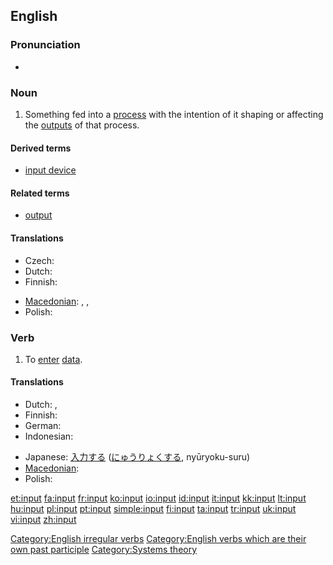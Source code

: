 {{wikipedia}}
==English==

===Pronunciation===
* {{IPA|/'ɪnpʊt/}}

===Noun===
{{en-noun}}

# Something fed into a [[process]] with the intention of it shaping or affecting the [[outputs]] of that process.

====Derived terms====
* [[input device]]

====Related terms====
* [[output]]

====Translations====
{{trans-top|something fed into a process}}
* Czech: {{t-|cs|vstup|m}}
* Dutch: {{t-|nl|invoer}}
* Finnish: {{t-|fi|syöte}}
{{trans-mid}}
* [[Macedonian]]: {{t|mk|внос|m|tr=vnos|sc=Cyrl|xs=Macedonian}},  {{t|mk|влез|m|tr=vlez|sc=Cyrl|xs=Macedonian}},  {{t|mk|вложување|n|tr=vložúvanje|sc=Cyrl|xs=Macedonian}}
* Polish: {{t|pl|wkład}}
{{trans-bottom}}

===Verb===
{{en-verb|inputs|inputting|'''input''' or '''[[inputted]]'''}}

# To [[enter]] [[data]].

====Translations====
{{trans-top|to enter data}}
* Dutch: {{t-|nl|ingeven}}, {{t+|nl|invoeren}}
* Finnish: {{t+|fi|syöttää}}
* German: {{t+|de|eingeben}}
* Indonesian: {{t-|id|masuk|alt=memasukkan|xs=Indonesian}}
{{trans-mid}}
* Japanese: [[入力]]する ([[にゅうりょく]]する, nyūryoku-suru)
* [[Macedonian]]: {{t|mk|внeсува|tr=vnésuva|sc=Cyrl|xs=Macedonian}}
* Polish: {{t|pl|wprowadzać dane}}
{{trans-bottom}}


{{COW}}

[[Category:English irregular verbs]]
[[Category:English verbs which are their own past participle]]
[[Category:Systems theory]]

[[et:input]]
[[fa:input]]
[[fr:input]]
[[ko:input]]
[[io:input]]
[[id:input]]
[[it:input]]
[[kk:input]]
[[lt:input]]
[[hu:input]]
[[pl:input]]
[[pt:input]]
[[simple:input]]
[[fi:input]]
[[ta:input]]
[[tr:input]]
[[uk:input]]
[[vi:input]]
[[zh:input]]